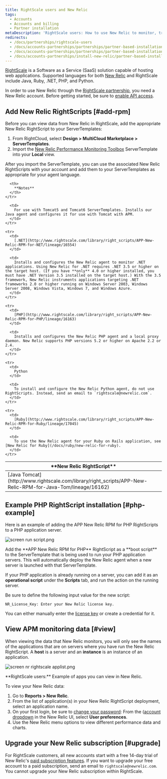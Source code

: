 ```yaml
---
title: RightScale users and New Relic
tags:
  - Accounts
  - Accounts and billing
  - Partner installation
metaDescription: 'RightScale users: How to use New Relic to monitor, troubleshoot, and optimize your applications.'
redirects:
  - /docs/partnerships/rightscale-users
  - /docs/accounts-partnerships/partnerships/partner-based-installation/rightscale-users-and-new-relic
  - /docs/accounts-partnerships/partnerships/partner-based-installation/rightscale-users-new-relic
  - /docs/accounts-partnerships/install-new-relic/partner-based-installation/rightscale-users-new-relic
---
```




[RightScale](https://www.rightscale.com/) is a Software as a Service (SaaS) solution capable of hosting web applications. Supported languages for both [New Relic](http://support.rightscale.com/27-Partners/New_Relic) and RightScale include Java, Ruby, .NET, PHP, and Python.

In order to use New Relic through the [RightScale partnership](http://www.rightscale.com/partners/isv/new-relic.php), you need a New Relic account. Before getting started, be sure to [enable API access](/docs/apis/rest-api-v2/requirements/new-relic-rest-api-v2-getting-started).

## Add New Relic RightScripts [#add-rpm]

Before you can view data from New Relic in RightScale, add the appropriate New Relic RightScript to your ServerTemplates:

1. From RightCloud, select **Design > MultiCloud Marketplace > ServerTemplates**.
2. Import the [New Relic Performance Monitoring Toolbox](http://www.rightscale.com/library/server_templates/New-Relic-Performance-Monitori/lineage/17048 "Link opens in a new window") ServerTemplate into your **Local** view.

After you import the ServerTemplate, you can use the associated New Relic RightScripts with your account and add them to your ServerTemplates as appropriate for your agent language.

<table>
  <thead>
    <tr>
      <th width={200}>
        **New Relic RightScript**
      </th>

      <th>
        **Notes**
      </th>
    </tr>
  </thead>

  <tbody>
    <tr>
      <td>
        [Java Tomcat](http://www.rightscale.com/library/right_scripts/APP-New-Relic-RPM-for-Java-Tom/lineage/16162)
      </td>

      <td>
        For use with Tomcat5 and Tomcat6 ServerTemplates. Installs our Java agent and configures it for use with Tomcat with APM.
      </td>
    </tr>

    <tr>
      <td>
        [.NET](http://www.rightscale.com/library/right_scripts/APP-New-Relic-RPM-for-NET/lineage/16554)
      </td>

      <td>
        Installs and configures the New Relic agent to monitor .NET applications. Using New Relic for .NET requires .NET 3.5 or higher on the target host. (If you have **only** 4.0 or higher installed, you must have .NET Version 3.5 installed on the target host.) With the 3.5 framework, New Relic instruments applications targeting .NET frameworks 2.0 or higher running on Windows Server 2003, Windows Server 2008, Windows Vista, Windows 7, and Windows Azure.
      </td>
    </tr>

    <tr>
      <td>
        [PHP](http://www.rightscale.com/library/right_scripts/APP-New-Relic-RPM-for-PHP/lineage/16163)
      </td>

      <td>
        Installs and configures the New Relic PHP agent and a local proxy daemon. New Relic supports PHP versions 5.2 or higher on Apache 2.2 or 2.4.
      </td>
    </tr>

    <tr>
      <td>
        Python
      </td>

      <td>
        To install and configure the New Relic Python agent, do not use RightScripts. Instead, send an email to `rightscale@newrelic.com`.
      </td>
    </tr>

    <tr>
      <td>
        [Ruby](http://www.rightscale.com/library/right_scripts/APP-New-Relic-RPM-for-Ruby/lineage/17045)
      </td>

      <td>
        To use the New Relic agent for your Ruby on Rails application, see [New Relic for Ruby](/docs/ruby/new-relic-for-ruby).
      </td>
    </tr>
  </tbody>
</table>

## Example PHP RightScript installation [#php-example]

Here is an example of adding the APP New Relic RPM for PHP RightScripts to a PHP application server.

<img
  src={screenRunScript}
  title="screen run script.png"
  alt="screen run script.png"
/>

<figcaption>
  Add the **APP New Relic RPM for PHP** RightScript as a **boot script** to the ServerTemplate that is being used to run your PHP application servers. This will automatically deploy the New Relic agent when a new server is launched with that ServerTemplate.
</figcaption>

If your PHP application is already running on a server, you can add it as an **operational script** under the **Scripts** tab, and run the action on the running server.

Be sure to define the following input value for the new script:

```
NR_License_Key: Enter your New Relic license key.
```

You can either manually enter the [license key](/docs/apis/intro-apis/new-relic-api-keys/#ingest-license-key) or create a credential for it.

## View APM monitoring data [#view]

When viewing the data that New Relic monitors, you will only see the names of the applications that are on servers where you have run the New Relic RightScript. A **host** is a server and an **instance** is an instance of an application.

<img
  src={screenNrRightscaleApplist}
  title="screen nr rightscale applist.png"
  alt="screen nr rightscale applist.png"
/>

<figcaption>
  **RightScale users:** Example of apps you can view in New Relic.
</figcaption>

To view your New Relic data:

1. Go to **Reports > New Relic**.
2. From the list of application(s) in your New Relic RightScript deployment, select an application name.
3. On your first login, be sure to [change your password](/docs/subscriptions/changing-passwords-and-user-preferences): From the ([account dropdown](/docs/accounts-partnerships/education/getting-started-new-relic/glossary#account-dropdown) in the New Relic UI, select **User preferences**.
4. Use the New Relic menu options to view different performance data and charts.

## Upgrade your New Relic subscription [#upgrade]

For RightScale customers, all new accounts start with a free 14-day trial of New Relic's [paid subscription features](http://newrelic.com/application-monitoring/pricing). If you want to upgrade your free account to a paid subscription, send an email to `rightscale@newrelic.com`. You cannot upgrade your New Relic subscription within RightScale.
